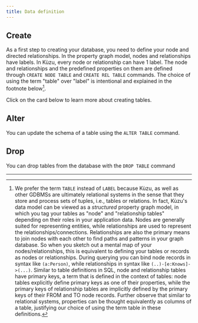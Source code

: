 ```yaml
---
title: Data definition
---
```



## Create

As a first step to creating your database, you need to define your node and directed relationships.
In the property graph model, nodes and relationships have labels. In Kùzu, every node or
relationship can have 1 label. The node and relationships and the predefined properties on them are
defined through `CREATE NODE TABLE` and `CREATE REL TABLE` commands.
The choice of using the term "table" over "label" is intentional and explained in the footnote below[^1].

Click on the card below to learn more about creating tables.

<LinkCard
    title="CREATE" href="./data-definition/create-table"
    description="Create node and relationship tables"
/>

## Alter

You can update the schema of a table using the `ALTER TABLE` command.

<LinkCard
    title="ALTER" href="./data-definition/alter"
    description="Update the schema of a node or relationship table"
/>

## Drop

You can drop tables from the database with the `DROP TABLE` command

<LinkCard
    title="DROP" href="./data-definition/drop"
    description="Drop node or relationship table"
/>

---

[^1]: We prefer the term `TABLE` instead of `LABEL` because Kùzu, as well as other GDBMSs are
ultimately relational systems in the sense that they store and process sets of tuples, i.e., tables
or relations. In fact, Kùzu's data model can be viewed as a _structured_ property graph model, in
which you tag your tables as "node" and "relationship tables" depending on their roles in your
application data. Nodes are generally
suited for representing entities, while relationships are used to represent the
relationships/connections. Relationships are also the primary means to join nodes with each other to
find paths and patterns in your graph database. So when you sketch out a mental map of your
nodes/relationships, this is equivalent to defining your tables or records as nodes or relationships.
During querying you can bind node records in syntax like `(a:Person)`, while relationships in syntax
like `(..)-[e:Knows]->(...)`. Similar to table definitions in SQL, node and relationship tables have
primary keys, a term that is defined in the context of tables: node tables explicitly define
primary keys as one of their properties, while the primary keys of relationship tables are
implicitly defined by the primary keys of their FROM and TO node records. Further observe that
similar to relational systems, properties can be thought equivalently as columns of a table,
justifying our choice of using the term table in these definitions.
